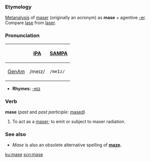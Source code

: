 ===Etymology===
[[Metanalysis]] of [[maser]] (originally an acronym) as '''mase''' + agentive [[-er]].  Compare [[lase]] from [[laser]].

===Pronunciation===
{| border=1 cellpadding=5
! !! [[w:IPA|IPA]] !! [[w:SAMPA|SAMPA]]
|-
! [[GenAm]]
| /meɪz/ || <tt>/meIz/</tt>
|}
*'''Rhymes:''' [[Rhymes:English:-eɪz|-eɪz]]

===Verb===
'''mase''' (''past'' and ''past participle:'' [[mased]])
# To act as a [[maser]]; to emit or subject to maser radiation.

===See also===
* ''Mase'' is also an obsolete alternative spelling of '''[[maze]].'''
[[ku:mase]]
[[scn:mase]]
